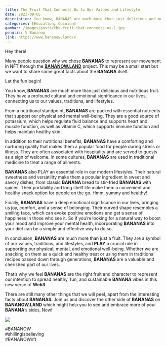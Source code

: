 ```yaml
---
title: The Fruit That Connects Us to Our Values and Lifestyle
date: 2023-09-05
description: You know, BANANAS are much more than just delicious and nutritious fruit. They have a profound cultural and emotional significance in our lives, connecting us to our values, traditions, and lifestyles. So, BANANAS are much more than just a fruit. That’s why we feel BANANAS are the right fruit and character to represent our intention.
categories: [Education, Opinion]
gambar: /images/posts/the-fruit-that-connects-us-1.jpg
penulis: V Bananow
link: https://www.bananow.land/v
---
```


Hey there!

Many people question why we chose **BANANAS** to represent our movement in NFT through the [**BANANOW.LAND**](https://www.bananow.land/ "BANANOW.LAND Official Website") project. This may be a small start but we want to share some great facts about the **BANANA** itself.

Let the fun begin!

You know, **BANANAS** are much more than just delicious and nutritious fruit. They have a profound cultural and emotional significance in our lives, connecting us to our values, traditions, and lifestyles.

From a nutritional standpoint, **BANANAS** are packed with essential nutrients that support our physical and mental well-being. They are a good source of potassium, which helps regulate fluid balance and supports heart and muscle function, as well as vitamin C, which supports immune function and helps maintain healthy skin.

In addition to their nutritional benefits, **BANANAS** have a comforting and nurturing quality that makes them a popular food for people during stress or illness. They are often associated with hospitality and are served to guests as a sign of welcome. In some cultures, **BANANAS** are used in traditional medicine to treat a range of ailments.

**BANANAS** also PLAY an essential role in our modern lifestyles. Their natural sweetness and versatility make them a popular ingredient in sweet and savory dishes, from classic **BANANA** bread to stir-fried **BANANAS** with spices. Their portability and long shelf life make them a convenient and healthy snack option for people on the go. Hmm, yummy and healthy!

Finally, **BANANAS** have a deep emotional significance in our lives, bringing us joy, comfort, and a sense of belonging. Their curved shape resembles a smiling face, which can evoke positive emotions and get a sense of happiness in those who see it. So if you’re looking for a natural way to boost your mood and improve your mental health, incorporating **BANANAS** into your diet can be a simple and effective way to do so.

In conclusion, **BANANAS** are much more than just a fruit. They are a symbol of our values, traditions, and lifestyles, and **PLAY** a crucial role in supporting our physical, mental, and emotional well-being. Whether we are snacking on them as a quick and healthy treat or using them in traditional recipes passed down through generations, **BANANAS** are a valuable and cherished part of our lives.

That’s why we feel **BANANAS** are the right fruit and character to represent our intention to spread healthy, fun, and sustainable **BANANA** vibes in this new verse of **Web3**.

There are still many other things that we will peel, apart from the interesting facts about **BANANAS**. Join us and discover the other side of **BANANAS** on **BANANOW.LAND** which might help you to see and embrace more of your **BANANA**’s sides, Now!

[![](/images/posts/the-fruit-that-connects-us.jpg)](/images/posts/the-fruit-that-connects-us.jpg)

#BANANOW  
#shillingisbelieving  
#BANANOWnft
